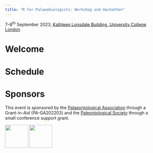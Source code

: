 ```yaml
---
title: "R for Palaeobiologists: Workshop and Hackathon"
---
```


7--8^th^ September 2023, [Kathleen Lonsdale Building, University College London](https://goo.gl/maps/CseD7br5SF9xLEQE6)

# Welcome

# Schedule

# Sponsors

This event is sponsored by the [Palaeontological Association](https://www.palass.org) through a Grant-in-Aid (PA-GA202203) and the [Paleontological Society](https://www.paleosoc.org) through a small conference support grant.

![](images/palass-logo.jpg){height="2cm"} ![](images/palsoc-logo.png){height="2cm"}
